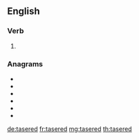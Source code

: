 ==English==

===Verb===
{{head|en|verb form}}

# {{en-past of|taser}}

===Anagrams===
* {{l|en|dearest}}
* {{l|en|derates}}
* {{l|en|estrade}}
* {{l|en|readest}}
* {{l|en|redates}}
* {{l|en|sedater}}

[[de:tasered]]
[[fr:tasered]]
[[mg:tasered]]
[[th:tasered]]